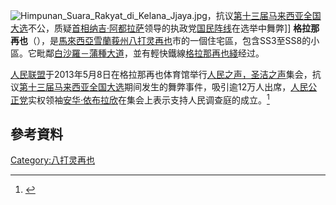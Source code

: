 {{expand language|en}}
[[File:Himpunan_Suara_Rakyat_di_Kelana_Jjaya.jpg|thumb]]，抗议[[2013年马来西亚大选|第十三届马来西亚全国大选]]不公，质疑[[马来西亚首相|首相]][[纳吉·阿都拉萨|纳吉·阿都拉萨]]领导的执政党[[國民陣線|国民阵线]]在选举中舞弊]]
'''格拉那再也'''（{{lang|ms|Kelana Jaya}}），是[[馬來西亞|馬來西亞]][[雪蘭莪州|雪蘭莪州]][[八打灵再也|八打灵再也]]市的一個住宅區，包含SS3至SS8的小區。它毗鄰[[白蒲大道|白沙羅－蒲種大道]]，並有輕快鐵線[[格拉那再也綫|格拉那再也綫]]经过。

[[人民联盟_(马来西亚)|人民联盟]]于2013年5月8日在格拉那再也体育馆举行[[人民之声，圣洁之声|人民之声，圣洁之声]]集会，抗议[[2013年马来西亚大选|第十三届马来西亚全国大选]]期间发生的舞弊事件，吸引逾12万人出席，[[人民公正党|人民公正党]]实权领袖[[安华·依布拉欣|安华·依布拉欣]]在集会上表示支持人民调查庭的成立。<ref name=mk508>{{cite news|title=细雨浇不灭选举舞弊怒火 数万黑衣人撑伞挤爆体馆|url=http://www.malaysiakini.com/news/229566|accessdate=2013-05-08|newspaper=[[当今大马|当今大马]]|date=2013-05-08|archive-date=2019-06-16|archive-url=https://web.archive.org/web/20190616224103/https://www.malaysiakini.com/news/229566|dead-url=no}}</ref>

== 參考資料 ==
{{Portal box|马来西亚}}
{{reflist}}

[[Category:八打灵再也|Category:八打灵再也]]
